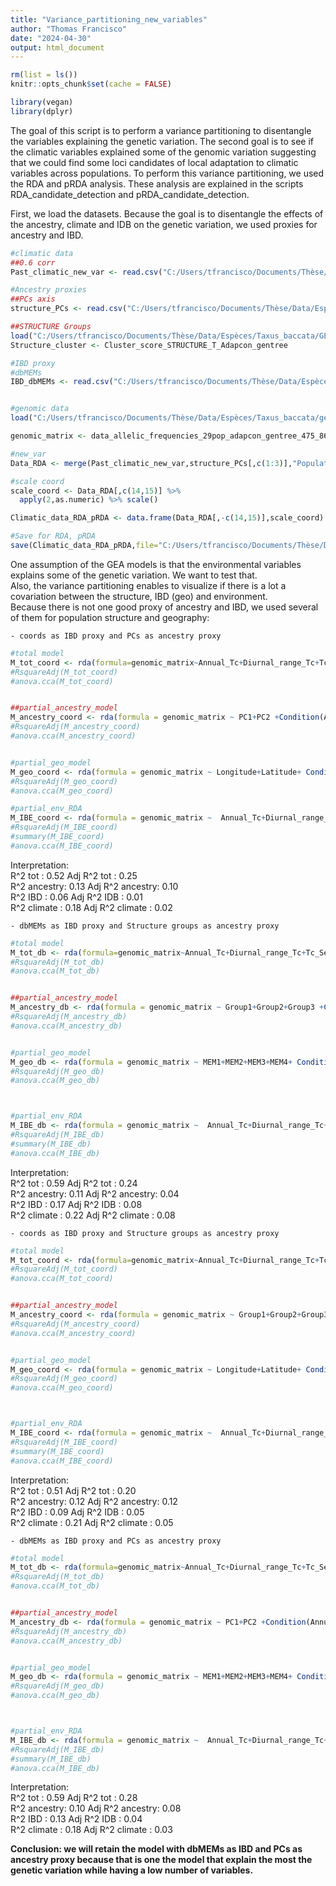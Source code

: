 ```yaml
---
title: "Variance_partitioning_new_variables"
author: "Thomas Francisco"
date: "2024-04-30"
output: html_document
---
```


```r
rm(list = ls())
knitr::opts_chunk$set(cache = FALSE)

library(vegan)
library(dplyr)
```

The goal of this script is to perform a variance partitioning to disentangle the variables explaining the genetic variation. The second goal is to see if the climatic variables explained some of the genomic variation suggesting that we could find some loci candidates of local adaptation to climatic variables across populations. To perform this variance partitioning, we used the RDA and pRDA analysis. These analysis are explained in the scripts RDA_candidate_detection and pRDA_candidate_detection. 

First, we load the datasets. Because the goal is to disentangle the effects of the ancestry, climate and IDB on the genetic variation, we used proxies for ancestry and IBD.

```r

#climatic data
##0.6 corr
Past_climatic_new_var <- read.csv("C:/Users/tfrancisco/Documents/Thèse/Data/Espèces/Taxus_baccata/Climatic_data/new_selection/Past_new_6_Climatic_data_scale_df.csv",sep=";",dec=",")

#Ancestry proxies
##PCs axis
structure_PCs <- read.csv("C:/Users/tfrancisco/Documents/Thèse/Data/Espèces/Taxus_baccata/GEA/Structure_proxy/PCa_score_T_adapcon_gentree_scale.csv",sep=";",dec=",")

##STRUCTURE Groups
load("C:/Users/tfrancisco/Documents/Thèse/Data/Espèces/Taxus_baccata/GEA/Structure_proxy/Cluster_score_STRUCTURE_T_Adapcon_gentree.Rdata")
Structure_cluster <- Cluster_score_STRUCTURE_T_Adapcon_gentree

#IBD proxy
#dbMEMs
IBD_dbMEMs <- read.csv("C:/Users/tfrancisco/Documents/Thèse/Data/Espèces/Taxus_baccata/GEA/dbMEMs/meta_data_dbmem_29pop_adapcon_gentree_scale.csv",sep=";",dec=",")


#genomic data
load("C:/Users/tfrancisco/Documents/Thèse/Data/Espèces/Taxus_baccata/genetic_new/data_allelic_frequencies_29pop_adapcon_gentree_475_8616.Rdata")

genomic_matrix <- data_allelic_frequencies_29pop_adapcon_gentree_475_8616
```


```r
#new_var
Data_RDA <- merge(Past_climatic_new_var,structure_PCs[,c(1:3)],"Population") %>% merge(Structure_cluster,"Population") %>% merge(IBD_dbMEMs[,c(2,4,5,7:10)],"Population") 

#scale coord
scale_coord <- Data_RDA[,c(14,15)] %>%
  apply(2,as.numeric) %>% scale()

Climatic_data_RDA_pRDA <- data.frame(Data_RDA[,-c(14,15)],scale_coord)

#Save for RDA, pRDA
save(Climatic_data_RDA_pRDA,file="C:/Users/tfrancisco/Documents/Thèse/Data/Espèces/Taxus_baccata/GEA_new_var/variance_partitioning/Climatic_data_RDA_pRDA.Rdata")
```

One assumption of the GEA models is that the environmental variables explains some of the genetic variation. We want to test that.   
Also, the variance partitioning enables to visualize if there is a lot a covariation between the structure, IBD (geo) and environment.  
Because there is not one good proxy of ancestry and IBD, we used several of them for population structure and geography:

    - coords as IBD proxy and PCs as ancestry proxy

```r
#total model
M_tot_coord <- rda(formula=genomic_matrix~Annual_Tc+Diurnal_range_Tc+Tc_Seasonality+Tc_driest_quarter+Annual_P+P_Seasonality+PC1+PC2+Longitude+Latitude,data = Climatic_data_RDA_pRDA,scale=T)
#RsquareAdj(M_tot_coord)
#anova.cca(M_tot_coord)


##partial_ancestry_model
M_ancestry_coord <- rda(formula = genomic_matrix ~ PC1+PC2 +Condition(Annual_Tc+Diurnal_range_Tc+Tc_Seasonality+Tc_driest_quarter+Annual_P+P_Seasonality +Longitude+Latitude), data = Climatic_data_RDA_pRDA,scale=T)
#RsquareAdj(M_ancestry_coord)
#anova.cca(M_ancestry_coord)


#partial_geo_model
M_geo_coord <- rda(formula = genomic_matrix ~ Longitude+Latitude+ Condition(Annual_Tc+Diurnal_range_Tc+Tc_Seasonality+Tc_driest_quarter+Annual_P+P_Seasonality+PC1+PC2), data = Climatic_data_RDA_pRDA,scale=T)
#RsquareAdj(M_geo_coord)
#anova.cca(M_geo_coord)

#partial_env_RDA
M_IBE_coord <- rda(formula = genomic_matrix ~  Annual_Tc+Diurnal_range_Tc+Tc_Seasonality+Tc_driest_quarter+Annual_P+P_Seasonality +Condition(PC1+PC2+Longitude+Latitude) , data = Climatic_data_RDA_pRDA,scale=T)
#RsquareAdj(M_IBE_coord)
#summary(M_IBE_coord)
#anova.cca(M_IBE_coord)

```
Interpretation:   
R^2 tot     : 0.52                     Adj R^2 tot     : 0.25    
R^2 ancestry: 0.13                     Adj R^2 ancestry: 0.10  
R^2 IBD     : 0.06                     Adj R^2 IDB     : 0.01  
R^2 climate : 0.18                     Adj R^2 climate : 0.02  

    - dbMEMs as IBD proxy and Structure groups as ancestry proxy

```r
#total model
M_tot_db <- rda(formula=genomic_matrix~Annual_Tc+Diurnal_range_Tc+Tc_Seasonality+Tc_driest_quarter+Annual_P+P_Seasonality+Group1+Group2+Group3+MEM1+MEM2+MEM3+MEM4,data = Climatic_data_RDA_pRDA,scale=T)
#RsquareAdj(M_tot_db)
#anova.cca(M_tot_db)


##partial_ancestry_model
M_ancestry_db <- rda(formula = genomic_matrix ~ Group1+Group2+Group3 +Condition(Annual_Tc+Diurnal_range_Tc+Tc_Seasonality+Tc_driest_quarter+Annual_P+P_Seasonality +MEM1+MEM2+MEM3+MEM4), data = Climatic_data_RDA_pRDA,scale=T)
#RsquareAdj(M_ancestry_db)
#anova.cca(M_ancestry_db)


#partial_geo_model
M_geo_db <- rda(formula = genomic_matrix ~ MEM1+MEM2+MEM3+MEM4+ Condition(Annual_Tc+Diurnal_range_Tc+Tc_Seasonality+Tc_driest_quarter+Annual_P+P_Seasonality+Group1+Group2+Group3), data = Climatic_data_RDA_pRDA,scale=T)
#RsquareAdj(M_geo_db)
#anova.cca(M_geo_db)



#partial_env_RDA
M_IBE_db <- rda(formula = genomic_matrix ~  Annual_Tc+Diurnal_range_Tc+Tc_Seasonality+Tc_driest_quarter+Annual_P+P_Seasonality +Condition(Group1+Group2+Group3+ MEM1+MEM2+MEM3+MEM4) , data = Climatic_data_RDA_pRDA,scale=T)
#RsquareAdj(M_IBE_db)
#summary(M_IBE_db)
#anova.cca(M_IBE_db)

```

Interpretation:   
R^2 tot     : 0.59                     Adj R^2 tot     : 0.24    
R^2 ancestry: 0.11                     Adj R^2 ancestry: 0.04  
R^2 IBD     : 0.17                     Adj R^2 IDB     : 0.08  
R^2 climate : 0.22                     Adj R^2 climate : 0.08  

    - coords as IBD proxy and Structure groups as ancestry proxy

```r
#total model
M_tot_coord <- rda(formula=genomic_matrix~Annual_Tc+Diurnal_range_Tc+Tc_Seasonality+Tc_driest_quarter+Annual_P+P_Seasonality+Group1+Group2+Group3+Longitude+Latitude,data = Climatic_data_RDA_pRDA,scale=T)
#RsquareAdj(M_tot_coord)
#anova.cca(M_tot_coord)


##partial_ancestry_model
M_ancestry_coord <- rda(formula = genomic_matrix ~ Group1+Group2+Group3 +Condition(Annual_Tc+Diurnal_range_Tc+Tc_Seasonality+Tc_driest_quarter+Annual_P+P_Seasonality +Longitude+Latitude), data = Climatic_data_RDA_pRDA,scale=T)
#RsquareAdj(M_ancestry_coord)
#anova.cca(M_ancestry_coord)


#partial_geo_model
M_geo_coord <- rda(formula = genomic_matrix ~ Longitude+Latitude+ Condition(Annual_Tc+Diurnal_range_Tc+Tc_Seasonality+Tc_driest_quarter+Annual_P+P_Seasonality+Group1+Group2+Group3), data = Climatic_data_RDA_pRDA,scale=T)
#RsquareAdj(M_geo_coord)
#anova.cca(M_geo_coord)



#partial_env_RDA
M_IBE_coord <- rda(formula = genomic_matrix ~  Annual_Tc+Diurnal_range_Tc+Tc_Seasonality+Tc_driest_quarter+Annual_P+P_Seasonality +Condition(Group1+Group2+Group3+Longitude+Latitude) , data = Climatic_data_RDA_pRDA,scale=T)
#RsquareAdj(M_IBE_coord)
#summary(M_IBE_coord)
#anova.cca(M_IBE_coord)

```
Interpretation:   
R^2 tot     : 0.51                     Adj R^2 tot     : 0.20    
R^2 ancestry: 0.12                     Adj R^2 ancestry: 0.12  
R^2 IBD     : 0.09                     Adj R^2 IDB     : 0.05  
R^2 climate : 0.21                     Adj R^2 climate : 0.05  


    - dbMEMs as IBD proxy and PCs as ancestry proxy
    
```r
#total model
M_tot_db <- rda(formula=genomic_matrix~Annual_Tc+Diurnal_range_Tc+Tc_Seasonality+Tc_driest_quarter+Annual_P+P_Seasonality+PC1+PC2+MEM1+MEM2+MEM3+MEM4,data = Climatic_data_RDA_pRDA,scale=T)
#RsquareAdj(M_tot_db)
#anova.cca(M_tot_db)


##partial_ancestry_model
M_ancestry_db <- rda(formula = genomic_matrix ~ PC1+PC2 +Condition(Annual_Tc+Diurnal_range_Tc+Tc_Seasonality+Tc_driest_quarter+Annual_P+P_Seasonality +MEM1+MEM2+MEM3+MEM4), data = Climatic_data_RDA_pRDA,scale=T)
#RsquareAdj(M_ancestry_db)
#anova.cca(M_ancestry_db)


#partial_geo_model
M_geo_db <- rda(formula = genomic_matrix ~ MEM1+MEM2+MEM3+MEM4+ Condition(Annual_Tc+Diurnal_range_Tc+Tc_Seasonality+Tc_driest_quarter+Annual_P+P_Seasonality+PC1+PC2), data = Climatic_data_RDA_pRDA,scale=T)
#RsquareAdj(M_geo_db)
#anova.cca(M_geo_db)



#partial_env_RDA
M_IBE_db <- rda(formula = genomic_matrix ~  Annual_Tc+Diurnal_range_Tc+Tc_Seasonality+Tc_driest_quarter+Annual_P+P_Seasonality +Condition(PC1+PC2+ MEM1+MEM2+MEM3+MEM4) , data = Climatic_data_RDA_pRDA,scale=T)
#RsquareAdj(M_IBE_db)
#summary(M_IBE_db)
#anova.cca(M_IBE_db)

```
Interpretation:   
R^2 tot     : 0.59                     Adj R^2 tot     : 0.28    
R^2 ancestry: 0.10                     Adj R^2 ancestry: 0.08  
R^2 IBD     : 0.13                     Adj R^2 IDB     : 0.04  
R^2 climate : 0.18                     Adj R^2 climate : 0.03  


**Conclusion: we will retain the model with dbMEMs as IBD and PCs as ancestry proxy because that is one the model that explain the most the genetic variation while having a low number of variables.** 


